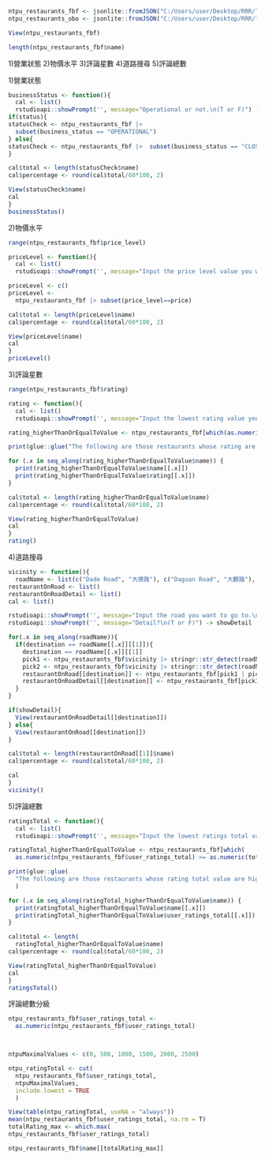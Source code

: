 ```r
ntpu_restaurants_fbf <- jsonlite::fromJSON("C:/Users/user/Desktop/RRR/learning~R/learning R class/final/ntpu_restaurants.json", simplifyDataFrame = T)
ntpu_restaurants_obo <- jsonlite::fromJSON("C:/Users/user/Desktop/RRR/learning~R/learning R class/final/ntpu_restaurants.json", simplifyDataFrame = F)
```

```r
View(ntpu_restaurants_fbf)

length(ntpu_restaurants_fbf$name)

```

1)營業狀態 2)物價水平 3)評論星數 4)道路搜尋 5)評論總數

1)營業狀態

```r
businessStatus <- function(){
  cal <- list()
  rstudioapi::showPrompt('', message="Operational or not.\n(T or F)") -> status
if(status){
statusCheck <- ntpu_restaurants_fbf |>
  subset(business_status == "OPERATIONAL")
} else{
statusCheck <- ntpu_restaurants_fbf |>  subset(business_status == "CLOSED_TEMPORARILY")
}

cal$total <- length(statusCheck$name)
cal$percentage <- round(cal$total/60*100, 2)

View(statusCheck$name)
cal
}
businessStatus()
```

2)物價水平

```r
range(ntpu_restaurants_fbf$price_level)

priceLevel <- function(){
  cal <- list()
  rstudioapi::showPrompt('', message="Input the price level value you want.\n(1 or 2)") -> price

priceLevel <- c()
priceLevel <- 
  ntpu_restaurants_fbf |> subset(price_level==price)

cal$total <- length(priceLevel$name)
cal$percentage <- round(cal$total/60*100, 2)

View(priceLevel$name)
cal
}
priceLevel()
```

3)評論星數

```r
range(ntpu_restaurants_fbf$rating)

rating <- function(){
  cal <- list()
  rstudioapi::showPrompt('', message="Input the lowest rating value you want.") -> value

rating_higherThanOrEqualToValue <- ntpu_restaurants_fbf[which(as.numeric(ntpu_restaurants_fbf$rating) >= as.numeric(value)), c("name", "rating")]

print(glue::glue("The following are those restaurants whose rating are higher than or equal to {value}."))

for (.x in seq_along(rating_higherThanOrEqualToValue$name)) {
  print(rating_higherThanOrEqualToValue$name[[.x]])
  print(rating_higherThanOrEqualToValue$rating[[.x]])
}

cal$total <- length(rating_higherThanOrEqualToValue$name)
cal$percentage <- round(cal$total/60*100, 2)

View(rating_higherThanOrEqualToValue)
cal
}
rating()
```

4)道路搜尋

```r
vicinity <- function(){
  roadName <- list(c("Dade Road", "大德路"), c("Daguan Road", "大觀路"), c("Daxue Road", "大學路"), c("Dayi Road", "大義路"), c("Guoji 1st Street", "ˇ國際一街"), c("Guoji 2nd Street", "國際二街"), c("Guoxue Street", "國學街"), c("Xuefu Road", "學府路"), c("Xueqin Road", "學勤路"))
restaurantOnRoad <- list()
restaurantOnRoadDetail <- list()
cal <- list()

rstudioapi::showPrompt('', message="Input the road you want to go to.\n(using english)") -> destination
rstudioapi::showPrompt('', message="Detail?\n(T or F)") -> showDetail

for(.x in seq_along(roadName)){
  if(destination == roadName[[.x]][[1]]){
    destination == roadName[[.x]][[1]]
    pick1 <- ntpu_restaurants_fbf$vicinity |> stringr::str_detect(roadName[[.x]][[1]])
    pick2 <- ntpu_restaurants_fbf$vicinity |> stringr::str_detect(roadName[[.x]][[2]])
    restaurantOnRoad[[destination]] <- ntpu_restaurants_fbf[pick1 | pick2, c("name", "rating", "vicinity")]
    restaurantOnRoadDetail[[destination]] <- ntpu_restaurants_fbf[pick1 | pick2, ]
  }
}

if(showDetail){
  View(restaurantOnRoadDetail[[destination]])
} else{
  View(restaurantOnRoad[[destination]])
}

cal$total <- length(restaurantOnRoad[[1]]$name)
cal$percentage <- round(cal$total/60*100, 2)

cal
}
vicinity()
```

5)評論總數

```r
ratingsTotal <- function(){
  cal <- list()
  rstudioapi::showPrompt('', message="Input the lowest ratings total value you want.") -> totalValue

ratingTotal_higherThanOrEqualToValue <- ntpu_restaurants_fbf[which(
  as.numeric(ntpu_restaurants_fbf$user_ratings_total) >= as.numeric(totalValue)), c("name", "user_ratings_total")]

print(glue::glue(
  "The following are those restaurants whose rating total value are higher than or equal to {totalValue}.")
  )

for (.x in seq_along(ratingTotal_higherThanOrEqualToValue$name)) {
  print(ratingTotal_higherThanOrEqualToValue$name[[.x]])
  print(ratingTotal_higherThanOrEqualToValue$user_ratings_total[[.x]])
}

cal$total <- length(
  ratingTotal_higherThanOrEqualToValue$name)
cal$percentage <- round(cal$total/60*100, 2)

View(ratingTotal_higherThanOrEqualToValue)
cal
}
ratingsTotal()
```

評論總數分級

```r
ntpu_restaurants_fbf$user_ratings_total <- 
  as.numeric(ntpu_restaurants_fbf$user_ratings_total)



ntpuMaximalValues <- c(0, 500, 1000, 1500, 2000, 2500)

ntpu_ratingTotal <- cut(
  ntpu_restaurants_fbf$user_ratings_total, 
  ntpuMaximalValues,
  include.lowest = TRUE
  )

View(table(ntpu_ratingTotal, useNA = "always"))
mean(ntpu_restaurants_fbf$user_ratings_total, na.rm = T)
totalRating_max <- which.max(
ntpu_restaurants_fbf$user_ratings_total)

ntpu_restaurants_fbf$name[[totalRating_max]]
```
